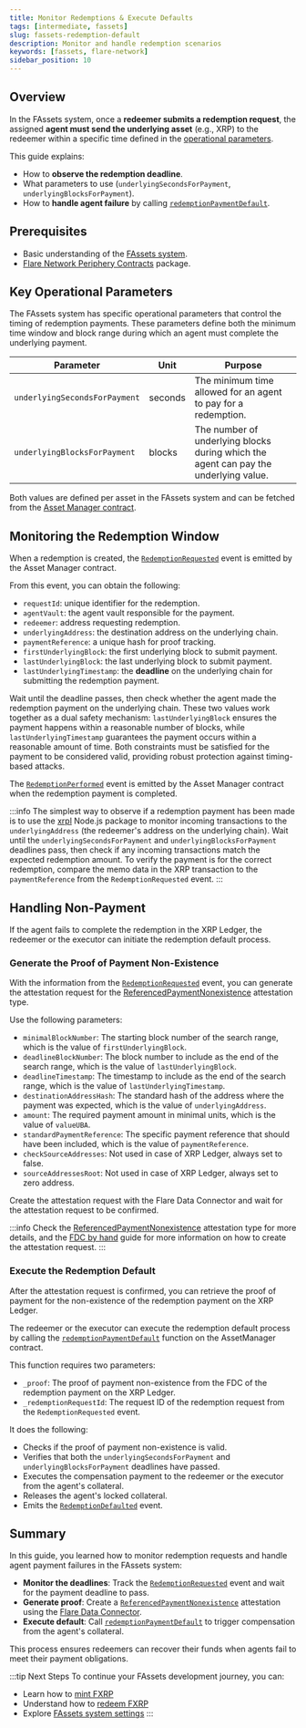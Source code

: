 ```yaml
---
title: Monitor Redemptions & Execute Defaults
tags: [intermediate, fassets]
slug: fassets-redemption-default
description: Monitor and handle redemption scenarios
keywords: [fassets, flare-network]
sidebar_position: 10
---
```


## Overview

In the FAssets system, once a **redeemer submits a redemption request**, the assigned **agent must send the underlying asset** (e.g., XRP) to the redeemer within a specific time defined in the [operational parameters](/fassets/operational-parameters).

This guide explains:

- How to **observe the redemption deadline**.
- What parameters to use (`underlyingSecondsForPayment`, `underlyingBlocksForPayment`).
- How to **handle agent failure** by calling [`redemptionPaymentDefault`](/fassets/reference/IAssetManager#redemptionpaymentdefault).

## Prerequisites

- Basic understanding of the [FAssets system](/fassets/overview).
- [Flare Network Periphery Contracts](https://www.npmjs.com/package/@flarenetwork/flare-periphery-contracts) package.

## Key Operational Parameters

The FAssets system has specific operational parameters that control the timing of redemption payments.
These parameters define both the minimum time window and block range during which an agent must complete the underlying payment.

| Parameter                     | Unit    | Purpose                                                                              |
| ----------------------------- | ------- | ------------------------------------------------------------------------------------ |
| `underlyingSecondsForPayment` | seconds | The minimum time allowed for an agent to pay for a redemption.                       |
| `underlyingBlocksForPayment`  | blocks  | The number of underlying blocks during which the agent can pay the underlying value. |

Both values are defined per asset in the FAssets system and can be fetched from the [Asset Manager contract](/fassets/developer-guides/fassets-settings-solidity).

## Monitoring the Redemption Window

When a redemption is created, the [`RedemptionRequested`](/fassets/reference/IAssetManagerEvents#redemptionrequested) event is emitted by the Asset Manager contract.

From this event, you can obtain the following:

- `requestId`: unique identifier for the redemption.
- `agentVault`: the agent vault responsible for the payment.
- `redeemer`: address requesting redemption.
- `underlyingAddress`: the destination address on the underlying chain.
- `paymentReference`: a unique hash for proof tracking.
- `firstUnderlyingBlock`: the first underlying block to submit payment.
- `lastUnderlyingBlock`: the last underlying block to submit payment.
- `lastUnderlyingTimestamp`: the **deadline** on the underlying chain for submitting the redemption payment.

Wait until the deadline passes, then check whether the agent made the redemption payment on the underlying chain.
These two values work together as a dual safety mechanism: `lastUnderlyingBlock` ensures the payment happens within a reasonable number of blocks, while `lastUnderlyingTimestamp` guarantees the payment occurs within a reasonable amount of time.
Both constraints must be satisfied for the payment to be considered valid, providing robust protection against timing-based attacks.

The [`RedemptionPerformed`](/fassets/reference/IAssetManagerEvents#redemptionperformed) event is emitted by the Asset Manager contract when the redemption payment is completed.

:::info
The simplest way to observe if a redemption payment has been made is to use the [xrpl](https://www.npmjs.com/package/xrpl) Node.js package to monitor incoming transactions to the `underlyingAddress` (the redeemer's address on the underlying chain).
Wait until the `underlyingSecondsForPayment` and `underlyingBlocksForPayment` deadlines pass, then check if any incoming transactions match the expected redemption amount.
To verify the payment is for the correct redemption, compare the memo data in the XRP transaction to the `paymentReference` from the `RedemptionRequested` event.
:::

## Handling Non-Payment

If the agent fails to complete the redemption in the XRP Ledger, the redeemer or the executor can initiate the redemption default process.

### Generate the Proof of Payment Non-Existence

With the information from the [`RedemptionRequested`](/fassets/reference/IAssetManagerEvents#redemptionrequested) event, you can generate the attestation request for the [ReferencedPaymentNonexistence](/fdc/attestation-types/referenced-payment-nonexistence) attestation type.

Use the following parameters:

- `minimalBlockNumber`: The starting block number of the search range, which is the value of `firstUnderlyingBlock`.
- `deadlineBlockNumber`: The block number to include as the end of the search range, which is the value of `lastUnderlyingBlock`.
- `deadlineTimestamp`: The timestamp to include as the end of the search range, which is the value of `lastUnderlyingTimestamp`.
- `destinationAddressHash`: The standard hash of the address where the payment was expected, which is the value of `underlyingAddress`.
- `amount`: The required payment amount in minimal units, which is the value of `valueUBA`.
- `standardPaymentReference`: The specific payment reference that should have been included, which is the value of `paymentReference`.
- `checkSourceAddresses`: Not used in case of XRP Ledger, always set to false.
- `sourceAddressesRoot`: Not used in case of XRP Ledger, always set to zero address.

Create the attestation request with the Flare Data Connector and wait for the attestation request to be confirmed.

:::info
Check the [ReferencedPaymentNonexistence](/fdc/attestation-types/referenced-payment-nonexistence) attestation type for more details, and the [FDC by hand](/fdc/guides/fdc-by-hand) guide for more information on how to create the attestation request.
:::

### Execute the Redemption Default

After the attestation request is confirmed, you can retrieve the proof of payment for the non-existence of the redemption payment on the XRP Ledger.

The redeemer or the executor can execute the redemption default process by calling the [`redemptionPaymentDefault`](/fassets/reference/IAssetManager#redemptionpaymentdefault) function on the AssetManager contract.

This function requires two parameters:

- `_proof`: The proof of payment non-existence from the FDC of the redemption payment on the XRP Ledger.
- `_redemptionRequestId`: The request ID of the redemption request from the `RedemptionRequested` event.

It does the following:

- Checks if the proof of payment non-existence is valid.
- Verifies that both the `underlyingSecondsForPayment` and `underlyingBlocksForPayment` deadlines have passed.
- Executes the compensation payment to the redeemer or the executor from the agent's collateral.
- Releases the agent's locked collateral.
- Emits the [`RedemptionDefaulted`](/fassets/reference/IAssetManagerEvents#redemptiondefault) event.

## Summary

In this guide, you learned how to monitor redemption requests and handle agent payment failures in the FAssets system:

- **Monitor the deadlines**: Track the [`RedemptionRequested`](/fassets/reference/IAssetManagerEvents#redemptionrequested) event and wait for the payment deadline to pass.
- **Generate proof**: Create a [`ReferencedPaymentNonexistence`](/fdc/attestation-types/referenced-payment-nonexistence) attestation using the [Flare Data Connector](/fdc/overview).
- **Execute default**: Call [`redemptionPaymentDefault`](/fassets/reference/IAssetManager#redemptionpaymentdefault) to trigger compensation from the agent's collateral.

This process ensures redeemers can recover their funds when agents fail to meet their payment obligations.

:::tip Next Steps
To continue your FAssets development journey, you can:

- Learn how to [mint FXRP](/fassets/developer-guides/fassets-mint)
- Understand how to [redeem FXRP](/fassets/developer-guides/fassets-redeem)
- Explore [FAssets system settings](/fassets/operational-parameters)
  :::
